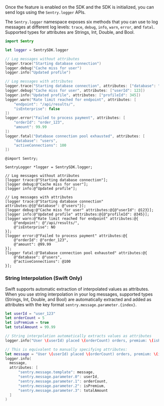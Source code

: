 Once the feature is enabled on the SDK and the SDK is initialized, you can send logs using the `Sentry.logger` APIs.

The `Sentry.logger` namespace exposes six methods that you can use to log messages at different log levels: `trace`, `debug`, `info`, `warn`, `error`, and `fatal`. Supported types for attributes are Strings, Int, Double, and Bool.

```swift {tabTitle:Swift}
import Sentry

let logger = SentrySDK.logger

// Log messages without attributes
logger.trace("Starting database connection")
logger.debug("Cache miss for user")
logger.info("Updated profile")

// Log messages with attributes
logger.trace("Starting database connection", attributes: ["database": "users"])
logger.debug("Cache miss for user", attributes: ["userId": 123])
logger.info("Updated profile", attributes: ["profileId": 345])
logger.warn("Rate limit reached for endpoint", attributes: [
    "endpoint": "/api/results/",
    "isEnterprise": false
])
logger.error("Failed to process payment", attributes: [
    "orderId": "order_123",
    "amount": 99.99
])
logger.fatal("Database connection pool exhausted", attributes: [
    "database": "users",
    "activeConnections": 100
])
```

```objc {tabTitle:Objective-C}
@import Sentry;

SentryLogger *logger = SentrySDK.logger;

// Log messages without attributes
[logger trace:@"Starting database connection"];
[logger debug:@"Cache miss for user"];
[logger info:@"Updated profile"];

// Log messages with attributes
[logger trace:@"Starting database connection" attributes:@{@"database": @"users"}];
[logger debug:@"Cache miss for user" attributes:@{@"userId": @123}];
[logger info:@"Updated profile" attributes:@{@"profileId": @345}];
[logger warn:@"Rate limit reached for endpoint" attributes:@{
    @"endpoint": @"/api/results/",
    @"isEnterprise": NO
}];
[logger error:@"Failed to process payment" attributes:@{
    @"orderId": @"order_123",
    @"amount": @99.99
}];
[logger fatal:@"Database connection pool exhausted" attributes:@{
    @"database": @"users",
    @"activeConnections": @100
}];
```

### String Interpolation (Swift Only)

Swift supports automatic extraction of interpolated values as attributes. When you use string interpolation in your log messages, supported types (Strings, Int, Double, and Bool) are automatically extracted and added as attributes with the key format `sentry.message.parameter.{index}`.

```swift
let userId = "user_123"
let orderCount = 5
let isPremium = true
let totalAmount = 99.99

// String interpolation automatically extracts values as attributes
logger.info("User \(userId) placed \(orderCount) orders, premium: \(isPremium), total: $\(totalAmount)")

// This is equivalent to manually specifying attributes:
let message = "User \(userId) placed \(orderCount) orders, premium: \(isPremium), total: $\(totalAmount)"
logger.info(
  message,
  attributes: [
      "sentry.message.template": message,
      "sentry.message.parameter.0": userId,
      "sentry.message.parameter.1": orderCount,
      "sentry.message.parameter.2": isPremium,
      "sentry.message.parameter.3": totalAmount
  ]
)
```
